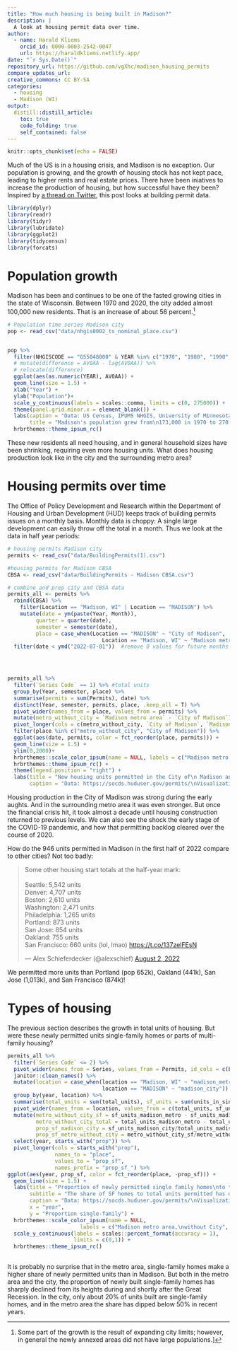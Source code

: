```yaml
---
title: "How much housing is being built in Madison?"
description: |
  A look at housing permit data over time.
author:
  - name: Harald Kliems 
    orcid_id: 0000-0003-2542-0047
    url: https://haraldkliems.netlify.app/
date: "`r Sys.Date()`"
repository_url: https://github.com/vgXhc/madison_housing_permits
compare_updates_url:
creative_commons: CC BY-SA
categories:
  - housing
  - Madison (WI)
output: 
  distill::distill_article:
    toc: true
    code_folding: true
    self_contained: false
---
```


```r
knitr::opts_chunk$set(echo = FALSE)
```

Much of the US is in a housing crisis, and Madison is no exception. Our population is growing, and the growth of housing stock has not kept pace, leading to higher rents and real estate prices. There have been iniatives to increase the production of housing, but how successful have they been? Inspired by [a thread on Twitter](https://twitter.com/alexschief/status/1554260646904168448), this post looks at building permit data.

```r
library(dplyr)
library(readr)
library(tidyr)
library(lubridate)
library(ggplot2)
library(tidycensus)
library(forcats)
```

# Population growth
Madison has been and continues to be one of the fasted growing cities in the state of Wisconsin. Between 1970 and 2020, the city added almost 100,000 new residents. That is an increase of about 56 percent.[^1]

[^1]: Some part of the growth is the result of expanding city limits; however, in general the newly annexed areas did not have large populations.]




```r
# Population time series Madison city
pop <- read_csv("data/nhgis0002_ts_nominal_place.csv")


pop %>% 
  filter(NHGISCODE == "G55048000" & YEAR %in% c("1970", "1980", "1990", "2000", "2010", "2020")) %>% 
  # mutate(difference = AV0AA - lag(AV0AA)) %>% 
  # relocate(difference)
  ggplot(aes(as.numeric(YEAR), AV0AA)) +
  geom_line(size = 1.5) +
  xlab("Year") +
  ylab("Population")+
  scale_y_continuous(labels = scales::comma, limits = c(0, 275000)) +
  theme(panel.grid.minor.x = element_blank()) +
  labs(caption = "Data: US Census, IPUMS NHGIS, University of Minnesota, www.nhgis.org\nVisualization: Harald Kliems",
       title = "Madison's population grew from\n173,000 in 1970 to 270,000 in 2020 (+56%)") +
  hrbrthemes::theme_ipsum_rc()
```

These new residents all need housing, and in general household sizes have been shrinking, requiring even more housing units. What does housing production look like in the city and the surrounding metro area?

# Housing permits over time

The Office of Policy Development
and Research within the Department of Housing and Urban Development (HUD) keeps track of building permits issues on a monthly basis. Monthly data is choppy: A single large development can easily throw off the total in a month. Thus we look at the data in half year periods:

```r
# housing permits Madison city
permits <- read_csv("data/BuildingPermits(1).csv")

#housing permits for Madison CBSA
CBSA <- read_csv("data/BuildingPermits - Madison CBSA.csv")

# combine and prep city and CBSA data
permits_all <- permits %>% 
  rbind(CBSA) %>% 
    filter(Location == "Madison, WI" | Location == "MADISON") %>% 
    mutate(date = ym(paste(Year, Month)),
         quarter = quarter(date),
         semester = semester(date),
         place = case_when(Location == "MADISON" ~ "City of Madison",
                              Location == "Madison, WI" ~ "Madison metro area")) %>% 
  filter(date < ymd("2022-07-01"))  #remove 0 values for future months

  


permits_all %>% 
  filter(`Series Code` == 1) %>% #total units
  group_by(Year, semester, place) %>% 
  summarise(permits = sum(Permits), date) %>% 
  distinct(Year, semester, permits, place, .keep_all = T) %>% 
  pivot_wider(names_from = place, values_from = permits) %>% 
  mutate(metro_without_city = `Madison metro area` - `City of Madison`) %>% 
  pivot_longer(cols = c(metro_without_city, `City of Madison`, `Madison metro area`), names_to = "place", values_to = "permits") %>% 
  filter(place %in% c("metro_without_city", "City of Madison")) %>% 
  ggplot(aes(date, permits, color = fct_reorder(place, permits))) +
  geom_line(size = 1.5) +
  ylim(0,2000)+
  hrbrthemes::scale_color_ipsum(name = NULL, labels = c("Madison metro area,\nwithout City", "City of Madison only")) +
  hrbrthemes::theme_ipsum_rc() +
  theme(legend.position = "right") +
  labs(title = "New housing units permitted in the City of\n Madison and the surrounding metro area", subtitle = "Both the total number and the trend over time are similar between the two",
       caption = "Data: https://socds.huduser.gov/permits/\nVisualization: Harald Kliems\nMadison metro area encompasses Dane, Green, Iowa, and Columbia counties")


```
Housing production in the City of Madison was strong during the early aughts. And in the surrounding metro area it was even stronger. But once the financial crisis hit, it took almost a decade until housing construction returned to previous levels. We can also see the shock the early stage of the COVID-19 pandemic, and how that permitting backlog cleared over the course of 2020. 

How do the 946 units permitted in Madison in the first half of 2022 compare to other cities? Not too badly:

```{=html}

<blockquote class="twitter-tweet"><p lang="en" dir="ltr">Some other housing start totals at the half-year mark:<br><br>Seattle: 5,542 units<br>Denver: 4,707 units<br>Boston: 2,610 units<br>Washington: 2,471 units<br>Philadelphia: 1,265 units<br>Portland: 873 units<br>San Jose: 854 units<br>Oakland: 755 units<br>San Francisco: 660 units (lol, lmao) <a href="https://t.co/137zelFEsN">https://t.co/137zelFEsN</a></p>&mdash; Alex Schieferdecker (@alexschief) <a href="https://twitter.com/alexschief/status/1554260646904168448?ref_src=twsrc%5Etfw">August 2, 2022</a></blockquote> <script async src="https://platform.twitter.com/widgets.js" charset="utf-8"></script> 
```

We permitted more units than Portland (pop 652k), Oakland (441k), San Jose (1,013k), and San Francisco (874k)!

# Types of housing
The previous section describes the growth in total units of housing. But were these newly permitted units single-family homes or parts of multi-family housing?

```r
permits_all %>% 
  filter(`Series Code` <= 2) %>% 
  pivot_wider(names_from = Series, values_from = Permits, id_cols = c(Location, Year, Month)) %>% 
  janitor::clean_names() %>% 
  mutate(location = case_when(location == "Madison, WI" ~ "madison_metro",
                              location == "MADISON" ~ "madison_city")) %>% 
  group_by(year, location) %>% 
  summarise(total_units = sum(total_units), sf_units = sum(units_in_single_family_structures)) %>% 
  pivot_wider(names_from = location, values_from = c(total_units, sf_units)) %>% 
  mutate(metro_without_city_sf = sf_units_madison_metro - sf_units_madison_city,
         metro_without_city_total = total_units_madison_metro - total_units_madison_city,
         prop_sf_madison_city = sf_units_madison_city/total_units_madison_city,
         prop_sf_metro_without_city = metro_without_city_sf/metro_without_city_total) %>% 
  select(year, starts_with("prop")) %>% 
  pivot_longer(cols = starts_with("prop"), 
               names_to = "place", 
               values_to = "prop_sf",
               names_prefix = "prop_sf_") %>% 
ggplot(aes(year, prop_sf, color = fct_reorder(place, -prop_sf))) +
  geom_line(size = 1.5) +
  labs(title = "Proportion of newly permitted single family homes\nto total units permitted",
       subtitle = "The share of SF homes to total units permitted has declined over time. In the City of Madison the\nshare is much lower than in the surrounding metro area.",
       caption = "Data: https://socds.huduser.gov/permits/\nVisualization: Harald Kliems",
       x = "year",
       y = "Proportion single-family") +
  hrbrthemes::scale_color_ipsum(name = NULL, 
                       labels = c("Madison metro area,\nwithout City", "City of Madison only")) +
  scale_y_continuous(labels = scales::percent_format(accuracy = 1), 
                     limits = c(0,1)) +
  hrbrthemes::theme_ipsum_rc()
  
```

It is probably no surprise that in the metro area, single-family homes make a higher share of newly permitted units than in Madison. But both in the metro area and the city, the proportion of newly built single-family homes has sharply declined from its heights during and shortly after the Great Recession. In the city, only about 20% of units built are single-family homes, and in the metro area the share has dipped below 50% in recent years. 





<!-- # Housing stock versus new permits -->
<!-- Newly permitted units only cover one side of the story. After all, a new building may replace an old unit (often but not always with the new building having more housing units). Using Census data, we can also look at housing stock over time, going all the back to 1970. -->

<!-- ```{r acs-housing-units} -->
<!-- housing_units <- read_csv("data/nhgis0003_ts_nominal_place.csv") -->

<!-- housing_units %>%  -->
<!--     filter(NHGISCODE == "G55048000" & YEAR %in% c("1970", "1980", "1990", "2000", "2010", "2020")) %>%  -->
<!--   relocate(A41AA) %>%  -->
<!--   ggplot(aes(as.numeric(YEAR), A41AA)) + -->
<!--   geom_line() + -->
<!--   xlab("Year") + -->
<!--   ylab("Housing units")+ -->
<!--   scale_y_continuous(labels = scales::comma, limits = c(0, 140000)) + -->
<!--   theme(panel.grid.minor.x = element_blank()) + -->
<!--   labs(caption = "Data: US Census, IPUMS NHGIS, University of Minnesota, www.nhgis.org\nVisualization: Harald Kliems", -->
<!--        title = "The number of housing units in Madison grew from\n57,000 in 1970 to 126,000 in 2020 (+121%)") + -->
<!--   hrbrthemes::theme_ipsum_rc() -->

<!-- ``` -->

<!-- ```{r housing-stock-vs-pop} -->
<!-- housing_units %>%  -->
<!--     filter(NHGISCODE == "G55048000" & YEAR %in% c("1970", "1980", "1990", "2000", "2010", "2020")) %>%  -->
<!--   mutate(YEAR = as.character(YEAR)) %>%  -->
<!--   relocate(A41AA) %>%  -->
<!--   inner_join(pop, by = c("NHGISCODE", "YEAR")) %>%  -->
<!--   rename(housing_units = A41AA, -->
<!--          population = AV0AA) %>%  -->
<!--   pivot_longer(c(housing_units, population), names_to = "name", values_to = "value") %>% -->
<!--   ggplot(aes(YEAR, value, group = name, color = name)) + -->
<!--   geom_line() + -->
<!--   ylim(c(0, 275000)) -->
<!--   xlab("Year") + -->
<!--   ylab("Housing units")+ -->
<!--   scale_y_continuous(labels = scales::comma, limits = c(0, 140000)) + -->
<!--   theme(panel.grid.minor.x = element_blank()) + -->
<!--   labs(caption = "Data: US Census, IPUMS NHGIS, University of Minnesota, www.nhgis.org\nVisualization: Harald Kliems", -->
<!--        title = "The number of housing units in Madison grew from\n57,000 in 1970 to 126,000 in 2020 (+121%)") + -->
<!--   hrbrthemes::theme_ipsum_rc() -->




<!-- pop %>%  -->
<!--   filter(NHGISCODE == "G55048000" & YEAR %in% c("1970", "1980", "1990", "2000", "2010", "2020")) -->


<!-- housing_units %>%  -->
<!--     filter(NHGISCODE == "G55048000" & YEAR %in% c("1970", "1980", "1990", "2000", "2010", "2020")) %>%  -->
<!--   mutate(YEAR = as.character(YEAR)) %>%  -->
<!--   relocate(A41AA) %>%  -->
<!--   inner_join(pop, by = c("NHGISCODE", "YEAR")) %>%  -->
<!--   rename(housing_units = A41AA, -->
<!--          population = AV0AA) %>%  -->
<!--   mutate(units_per_person = housing_units/population) %>%  -->
<!--   ggplot(aes(YEAR, units_per_person)) + -->
<!--   geom_point() -->

<!-- ``` -->


